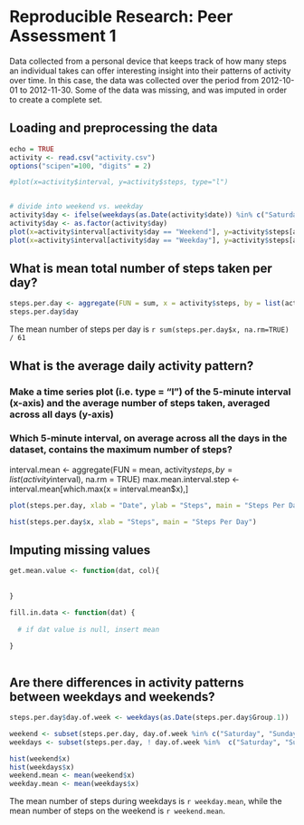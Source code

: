 # Reproducible Research: Peer Assessment 1

Data collected from a personal device that keeps track of how many steps an individual takes can offer interesting insight into their patterns of activity over time. In this case, the data was collected over the period from 2012-10-01 to 2012-11-30. Some of the data was missing, and was imputed in order to create a complete set.

## Loading and preprocessing the data
```r
echo = TRUE
activity <- read.csv("activity.csv")
options("scipen"=100, "digits" = 2)

#plot(x=activity$interval, y=activity$steps, type="l")


# divide into weekend vs. weekday
activity$day <- ifelse(weekdays(as.Date(activity$date)) %in% c("Saturday", "Sunday"), "Weekend", "Weekday")
activity$day <- as.factor(activity$day)
plot(x=activity$interval[activity$day == "Weekend"], y=activity$steps[activity$day == "Weekend"], type="l")
plot(x=activity$interval[activity$day == "Weekday"], y=activity$steps[activity$day == "Weekday"], type="l")
```

## What is mean total number of steps taken per day?

```r
steps.per.day <- aggregate(FUN = sum, x = activity$steps, by = list(activity$date), na.rm = TRUE)
steps.per.day$day


```

The mean number of steps per day is `r sum(steps.per.day$x, na.rm=TRUE) / 61 `

## What is the average daily activity pattern?


### Make a time series plot (i.e. type = "l") of the 5-minute interval (x-axis) and the average number of steps taken, averaged across all days (y-axis)

### Which 5-minute interval, on average across all the days in the dataset, contains the maximum number of steps?
interval.mean <- aggregate(FUN = mean, activity$steps,  by = list(activity$interval), na.rm = TRUE)
max.mean.interval.step <- interval.mean[which.max(x = interval.mean$x),]

```r
plot(steps.per.day, xlab = "Date", ylab = "Steps", main = "Steps Per Day")

hist(steps.per.day$x, xlab = "Steps", main = "Steps Per Day")
```

## Imputing missing values
```r

get.mean.value <- function(dat, col){
  
  
}

fill.in.data <- function(dat) {
  
  # if dat value is null, insert mean
  
}



```


## Are there differences in activity patterns between weekdays and weekends?

```r
steps.per.day$day.of.week <- weekdays(as.Date(steps.per.day$Group.1))

weekend <- subset(steps.per.day, day.of.week %in% c("Saturday", "Sunday"))
weekdays <- subset(steps.per.day, ! day.of.week %in%  c("Saturday", "Sunday"))

hist(weekend$x)
hist(weekdays$x)
weekend.mean <- mean(weekend$x)
weekday.mean <- mean(weekdays$x)

```

The mean number of steps during weekdays is `r weekday.mean`, while the mean number of steps on the weekend is `r weekend.mean`.




